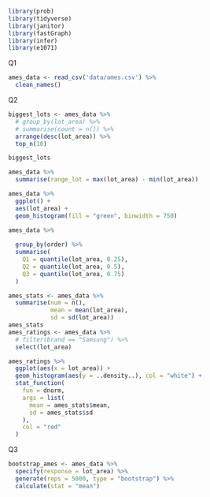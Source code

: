 ```r
library(prob)
library(tidyverse)
library(janitor)
library(fastGraph)
library(infer)
library(e1071)
```
Q1
```r
ames_data <- read_csv('data/ames.csv') %>% 
  clean_names()
```
Q2
```r
biggest_lots <- ames_data %>% 
  # group_by(lot_area) %>%
  # summarise(count = n()) %>%
  arrange(desc(lot_area)) %>%
  top_n(10)

biggest_lots
```
```r
ames_data %>% 
  summarise(range_lot = max(lot_area) - min(lot_area))
```


```r
ames_data %>% 
  ggplot() +
  aes(lot_area) +
  geom_histogram(fill = "green", binwidth = 750)
```

```r
ames_data %>% 
  
  group_by(order) %>%
  summarise(
    Q1 = quantile(lot_area, 0.25),
    Q2 = quantile(lot_area, 0.5),
    Q3 = quantile(lot_area, 0.75)
  )
```

```r
ames_stats <- ames_data %>% 
  summarise(num = n(),
            mean = mean(lot_area),
            sd = sd(lot_area))
ames_stats
ames_ratings <- ames_data %>%
  # filter(brand == "Samsung") %>%
  select(lot_area)

ames_ratings %>%
  ggplot(aes(x = lot_area)) +
  geom_histogram(aes(y = ..density..), col = "white") +
  stat_function(
    fun = dnorm, 
    args = list(
      mean = ames_stats$mean,
      sd = ames_stats$sd
    ),
    col = "red"
  )
```
Q3
```r
bootstrap_ames <- ames_data %>% 
  specify(response = lot_area) %>% 
  generate(reps = 5000, type = "bootstrap") %>% 
  calculate(stat = "mean")
  


```

